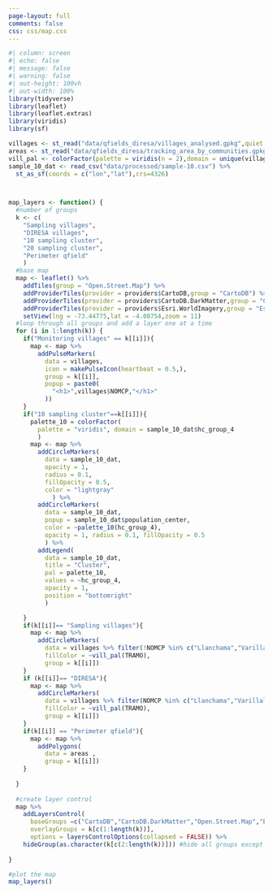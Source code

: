 ```yaml
---
page-layout: full
comments: false
css: css/map.css
---
```


```r
#| column: screen
#| echo: false
#| message: false
#| warning: false
#| out-height: 100vh
#| out-width: 100%
library(tidyverse)
library(leaflet)
library(leaflet.extras)
library(viridis)
library(sf)

villages <- st_read("data/qfields_diresa/villages_analysed.gpkg",quiet = TRUE)
areas <- st_read("data/qfields_diresa/tracking_area_by_communities.gpkg",quiet = TRUE)
vill_pal <- colorFactor(palette = viridis(n = 2),domain = unique(villages$TRAMO))
sample_10_dat <- read_csv("data/processed/sample-10.csv") %>% 
  st_as_sf(coords = c("lon","lat"),crs=4326)



map_layers <- function() {
  #number of groups
  k <- c(
    "Sampling villages",
    "DIRESA villages",
    "10 sampling cluster",
    "20 sampling cluster",
    "Perimeter qfield"
    )
  #base map
  map <- leaflet() %>% 
    addTiles(group = "Open.Street.Map") %>% 
    addProviderTiles(provider = providers$CartoDB,group = "CartoDB") %>% 
    addProviderTiles(provider = providers$CartoDB.DarkMatter,group = "CartoDB.DarkMatter") %>% 
    addProviderTiles(provider = providers$Esri.WorldImagery,group = "Esri.WorldImagery") %>% 
    setView(lng = -73.44775,lat = -4.08754,zoom = 11)
  #loop through all groups and add a layer one at a time
  for (i in 1:length(k)) {
    if("Monitoring villages" == k[[i]]){
      map <- map %>% 
        addPulseMarkers(
          data = villages,
          icon = makePulseIcon(heartbeat = 0.5,),
          group = k[[i]],
          popup = paste0(
            "<h1>",villages$NOMCP,"</h1>"
          ))
    }
    if("10 sampling cluster"==k[[i]]){
      palette_10 = colorFactor(
        palette = "viridis", domain = sample_10_dat$hc_group_4
        )
      map <- map %>% 
        addCircleMarkers(
          data = sample_10_dat,
          opacity = 1,
          radius = 0.1,
          fillOpacity = 0.5, 
          color = "lightgray"
            ) %>% 
        addCircleMarkers(
          data = sample_10_dat,
          popup = sample_10_dat$population_center,
          color = ~palette_10(hc_group_4),
          opacity = 1, radius = 0.1, fillOpacity = 0.5
          ) %>% 
        addLegend(
          data = sample_10_dat,
          title = "Cluster", 
          pal = palette_10,
          values = ~hc_group_4,
          opacity = 1,
          position = "bottomright"
          )

    }
    if(k[[i]]== "Sampling villages"){
      map <- map %>% 
        addCircleMarkers(
          data = villages %>% filter(!NOMCP %in% c("Llanchama","Varillal","Quistococha","Zungarococha","Paujil Zona 1","Perimeter qfield")),
          fillColor = ~vill_pal(TRAMO),
          group = k[[i]])
    }
    if (k[[i]]== "DIRESA"){
      map <- map %>% 
        addCircleMarkers(
          data = villages %>% filter(NOMCP %in% c("Llanchama","Varillal","Quistococha","Zungarococha","Paujil Zona 1","Perimeter qfield")),
          fillColor = ~vill_pal(TRAMO),
          group = k[[i]])
    }
    if(k[[i]] == "Perimeter qfield"){
      map <- map %>% 
        addPolygons(
          data = areas ,
          group = k[[i]])
    }
    
  }
  
  #create layer control
  map %>% 
    addLayersControl(
      baseGroups =c("CartoDB","CartoDB.DarkMatter","Open.Street.Map","Esri.WorldImagery"),
      overlayGroups = k[c(1:length(k))],
      options = layersControlOptions(collapsed = FALSE)) %>% 
    hideGroup(as.character(k[c(2:length(k))])) #hide all groups except the 1st one
  
}

#plot the map
map_layers()

```
